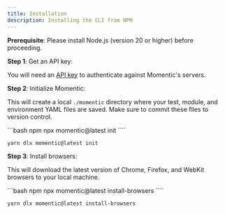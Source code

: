 ```yaml
---
title: Installation
description: Installing the CLI from NPM
---
```



<Info>

**Prerequisite**: Please install Node.js (version 20 or higher) before proceeding.

</Info>

**Step 1**: Get an API key:

You will need an [API key](/get-started/getting-an-api-key) to authenticate against Momentic's servers.

<APIKey />

**Step 2**: Initialize Momentic:

This will create a local `./momentic` directory where your test, module, and environment YAML files are saved. Make sure to commit these files to version control.

<CodeGroup>
```bash npm
npx momentic@latest init
````

```bash yarn
yarn dlx momentic@latest init
```

</CodeGroup>

**Step 3**: Install browsers:

This will download the latest version of Chrome, Firefox, and WebKit browsers to your local machine.

<CodeGroup>
```bash npm
npx momentic@latest install-browsers
````

```bash yarn
yarn dlx momentic@latest install-browsers
```

</CodeGroup>
